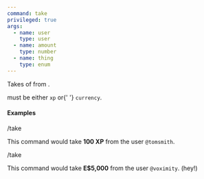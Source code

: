 ```yaml
---
command: take
privileged: true
args:
  - name: user
    type: user
  - name: amount
    type: number
  - name: thing
    type: enum
---
```



<p>
  Takes
  <Argument name="amount" type="number" /> of
  <Argument name="thing" type="enum" /> from
  <Argument name="user" type="user" />.
</p>

<p>
  <Argument name="thing" type="enum" /> must be either <code>xp</code> or{' '}
  <code>currency</code>.
</p>

#### Examples

<CommandBox>
  <span>/take</span>
  <Argument name="user" type="user" value="@tomsmith" />
  <Argument name="amount" type="number" value="100" />
  <Argument name="amount" type="enum" value="xp" />
</CommandBox>

This command would take **100 XP** from the user `@tomsmith`.

<CommandBox>
  <span>/take</span>
  <Argument name="user" type="user" value="@voximity" />
  <Argument name="amount" type="number" value="500" />
  <Argument name="amount" type="enum" value="currency" />
</CommandBox>

This command would take **E$5,000** from the user `@voximity`. (hey!)
